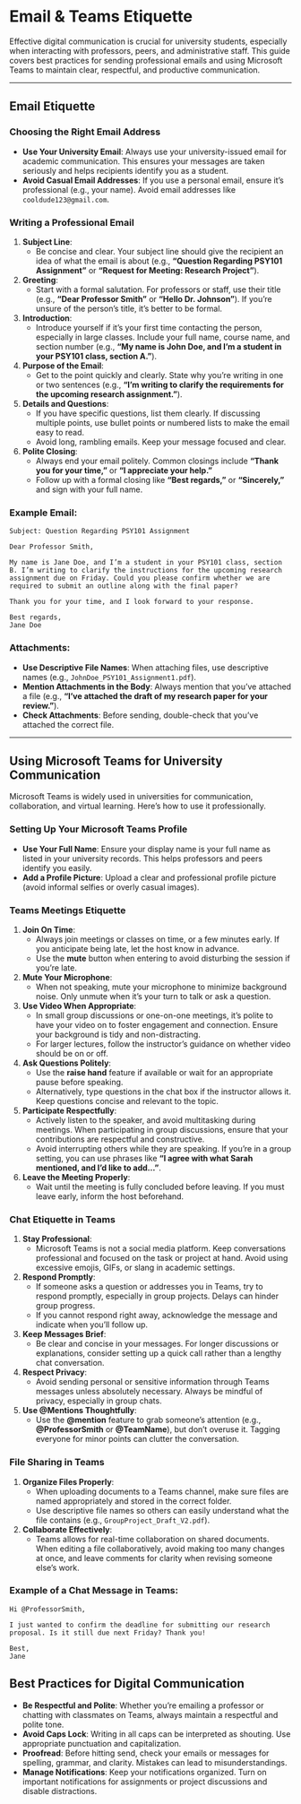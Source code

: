 
# Email & Teams Etiquette 

Effective digital communication is crucial for university students, especially when interacting with professors, peers, and administrative staff. This guide covers best practices for sending professional emails and using Microsoft Teams to maintain clear, respectful, and productive communication.

---

## Email Etiquette

### Choosing the Right Email Address
- **Use Your University Email**: Always use your university-issued email for academic communication. This ensures your messages are taken seriously and helps recipients identify you as a student.
- **Avoid Casual Email Addresses**: If you use a personal email, ensure it's professional (e.g., your name). Avoid email addresses like `cooldude123@gmail.com`.

### Writing a Professional Email

1. **Subject Line**:
    - Be concise and clear. Your subject line should give the recipient an idea of what the email is about (e.g., **“Question Regarding PSY101 Assignment”** or **“Request for Meeting: Research Project”**).

2. **Greeting**:
    - Start with a formal salutation. For professors or staff, use their title (e.g., **“Dear Professor Smith”** or **“Hello Dr. Johnson”**). If you're unsure of the person's title, it’s better to be formal.

3. **Introduction**:
    - Introduce yourself if it’s your first time contacting the person, especially in large classes. Include your full name, course name, and section number (e.g., **“My name is John Doe, and I’m a student in your PSY101 class, section A.”**).

4. **Purpose of the Email**:
    - Get to the point quickly and clearly. State why you're writing in one or two sentences (e.g., **“I’m writing to clarify the requirements for the upcoming research assignment.”**).

5. **Details and Questions**:
    - If you have specific questions, list them clearly. If discussing multiple points, use bullet points or numbered lists to make the email easy to read.
    - Avoid long, rambling emails. Keep your message focused and clear.

6. **Polite Closing**:
    - Always end your email politely. Common closings include **“Thank you for your time,”** or **“I appreciate your help.”**
    - Follow up with a formal closing like **“Best regards,”** or **“Sincerely,”** and sign with your full name.

### Example Email:

```text
Subject: Question Regarding PSY101 Assignment

Dear Professor Smith,

My name is Jane Doe, and I’m a student in your PSY101 class, section B. I’m writing to clarify the instructions for the upcoming research assignment due on Friday. Could you please confirm whether we are required to submit an outline along with the final paper?

Thank you for your time, and I look forward to your response.

Best regards,  
Jane Doe
```

### Attachments:

- **Use Descriptive File Names**: When attaching files, use descriptive names (e.g., `JohnDoe_PSY101_Assignment1.pdf`).
- **Mention Attachments in the Body**: Always mention that you've attached a file (e.g., **“I’ve attached the draft of my research paper for your review.”**).
- **Check Attachments**: Before sending, double-check that you’ve attached the correct file.

---

## Using Microsoft Teams for University Communication

Microsoft Teams is widely used in universities for communication, collaboration, and virtual learning. Here’s how to use it professionally.

### Setting Up Your Microsoft Teams Profile
- **Use Your Full Name**: Ensure your display name is your full name as listed in your university records. This helps professors and peers identify you easily.
- **Add a Profile Picture**: Upload a clear and professional profile picture (avoid informal selfies or overly casual images).

### Teams Meetings Etiquette

1. **Join On Time**:
    - Always join meetings or classes on time, or a few minutes early. If you anticipate being late, let the host know in advance.
    - Use the **mute** button when entering to avoid disturbing the session if you're late.

2. **Mute Your Microphone**:
    - When not speaking, mute your microphone to minimize background noise. Only unmute when it’s your turn to talk or ask a question.

3. **Use Video When Appropriate**:
    - In small group discussions or one-on-one meetings, it’s polite to have your video on to foster engagement and connection. Ensure your background is tidy and non-distracting.
    - For larger lectures, follow the instructor’s guidance on whether video should be on or off.

4. **Ask Questions Politely**:
    - Use the **raise hand** feature if available or wait for an appropriate pause before speaking.
    - Alternatively, type questions in the chat box if the instructor allows it. Keep questions concise and relevant to the topic.

5. **Participate Respectfully**:
    - Actively listen to the speaker, and avoid multitasking during meetings. When participating in group discussions, ensure that your contributions are respectful and constructive.
    - Avoid interrupting others while they are speaking. If you're in a group setting, you can use phrases like **“I agree with what Sarah mentioned, and I’d like to add…”**.

6. **Leave the Meeting Properly**:
    - Wait until the meeting is fully concluded before leaving. If you must leave early, inform the host beforehand.

### Chat Etiquette in Teams

1. **Stay Professional**:
    - Microsoft Teams is not a social media platform. Keep conversations professional and focused on the task or project at hand. Avoid using excessive emojis, GIFs, or slang in academic settings.

2. **Respond Promptly**:
    - If someone asks a question or addresses you in Teams, try to respond promptly, especially in group projects. Delays can hinder group progress.
    - If you cannot respond right away, acknowledge the message and indicate when you’ll follow up.

3. **Keep Messages Brief**:
    - Be clear and concise in your messages. For longer discussions or explanations, consider setting up a quick call rather than a lengthy chat conversation.

4. **Respect Privacy**:
    - Avoid sending personal or sensitive information through Teams messages unless absolutely necessary. Always be mindful of privacy, especially in group chats.

5. **Use @Mentions Thoughtfully**:
    - Use the **@mention** feature to grab someone’s attention (e.g., **@ProfessorSmith** or **@TeamName**), but don’t overuse it. Tagging everyone for minor points can clutter the conversation.

### File Sharing in Teams

1. **Organize Files Properly**:
    - When uploading documents to a Teams channel, make sure files are named appropriately and stored in the correct folder.
    - Use descriptive file names so others can easily understand what the file contains (e.g., `GroupProject_Draft_V2.pdf`).

2. **Collaborate Effectively**:
    - Teams allows for real-time collaboration on shared documents. When editing a file collaboratively, avoid making too many changes at once, and leave comments for clarity when revising someone else’s work.

### Example of a Chat Message in Teams:

```text
Hi @ProfessorSmith,

I just wanted to confirm the deadline for submitting our research proposal. Is it still due next Friday? Thank you!

Best,  
Jane
```

## Best Practices for Digital Communication

- **Be Respectful and Polite**: Whether you’re emailing a professor or chatting with classmates on Teams, always maintain a respectful and polite tone.
- **Avoid Caps Lock**: Writing in all caps can be interpreted as shouting. Use appropriate punctuation and capitalization.
- **Proofread**: Before hitting send, check your emails or messages for spelling, grammar, and clarity. Mistakes can lead to misunderstandings.
- **Manage Notifications**: Keep your notifications organized. Turn on important notifications for assignments or project discussions and disable distractions.


